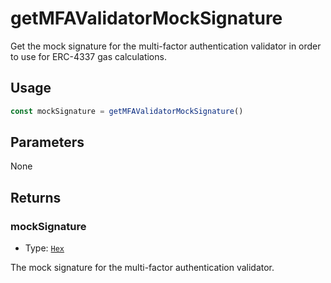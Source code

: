 # getMFAValidatorMockSignature

Get the mock signature for the multi-factor authentication validator in order to use for ERC-4337 gas calculations.

## Usage

```typescript copy
const mockSignature = getMFAValidatorMockSignature()
```

## Parameters

None

## Returns

### mockSignature

- Type: [`Hex`](https://viem.sh/docs/glossary/types#hex)

The mock signature for the multi-factor authentication validator.
